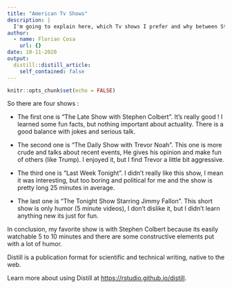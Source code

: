 ```yaml
---
title: "American Tv Shows"
description: |
  I'm going to explain here, which Tv shows I prefer and why between Steven Colbert, Trevor Noah, John Oliver, Jimmy Fallon.
author:
  - name: Florian Cosa
    url: {}
date: 10-11-2020
output:
  distill::distill_article:
    self_contained: false
---
```


```r
knitr::opts_chunk$set(echo = FALSE)
```

So there are four shows :  

* The first one is "The Late Show with Stephen Colbert". It's really good ! I learned some fun facts, but nothing important about actuality. There is a good balance with jokes and serious talk.  

* The second one is "The Daily Show with Trevor Noah". This one is more crude and talks about recent events, He gives his opinion and make fun of others (like Trump). I enjoyed it, but I find Trevor a little bit aggressive.   

* The third one is "Last Week Tonight". I didn't really like this show, I mean it was interesting, but too boring and political for me and the show is pretty long 25 minutes in average.  

* The last one is "The Tonight Show Starring Jimmy Fallon". This short show is only humor (5 minute videos), I don't dislike it, but I didn't learn anything new its just for fun.  

In conclusion, my favorite show is with Stephen Colbert because its easily watchable 5 to 10 minutes and there are some constructive elements put with a lot of humor.  


Distill is a publication format for scientific and technical writing, native to the web.

Learn more about using Distill at <https://rstudio.github.io/distill>.

